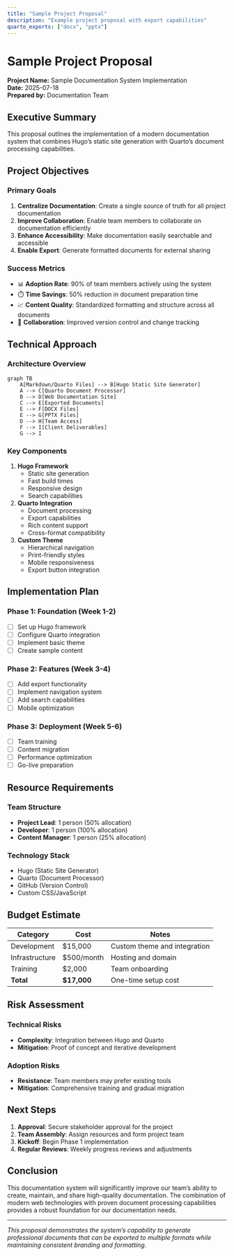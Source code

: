 ```yaml
---
title: "Sample Project Proposal"
description: "Example project proposal with export capabilities"
quarto_exports: ["docx", "pptx"]
---
```


# Sample Project Proposal

**Project Name:** Sample Documentation System Implementation  
**Date:** 2025-07-18  
**Prepared by:** Documentation Team  

## Executive Summary

This proposal outlines the implementation of a modern documentation system that combines Hugo's static site generation with Quarto's document processing capabilities.

## Project Objectives

### Primary Goals
1. **Centralize Documentation**: Create a single source of truth for all project documentation
2. **Improve Collaboration**: Enable team members to collaborate on documentation efficiently
3. **Enhance Accessibility**: Make documentation easily searchable and accessible
4. **Enable Export**: Generate formatted documents for external sharing

### Success Metrics
- 📊 **Adoption Rate**: 90% of team members actively using the system
- ⏱️ **Time Savings**: 50% reduction in document preparation time
- 📈 **Content Quality**: Standardized formatting and structure across all documents
- 🔄 **Collaboration**: Improved version control and change tracking

## Technical Approach

### Architecture Overview

```mermaid
graph TB
    A[Markdown/Quarto Files] --> B[Hugo Static Site Generator]
    A --> C[Quarto Document Processor]
    B --> D[Web Documentation Site]
    C --> E[Exported Documents]
    E --> F[DOCX Files]
    E --> G[PPTX Files]
    D --> H[Team Access]
    F --> I[Client Deliverables]
    G --> I
```

### Key Components

1. **Hugo Framework**
   - Static site generation
   - Fast build times
   - Responsive design
   - Search capabilities

2. **Quarto Integration**
   - Document processing
   - Export capabilities
   - Rich content support
   - Cross-format compatibility

3. **Custom Theme**
   - Hierarchical navigation
   - Print-friendly styles
   - Mobile responsiveness
   - Export button integration

## Implementation Plan

### Phase 1: Foundation (Week 1-2)
- [ ] Set up Hugo framework
- [ ] Configure Quarto integration
- [ ] Implement basic theme
- [ ] Create sample content

### Phase 2: Features (Week 3-4)
- [ ] Add export functionality
- [ ] Implement navigation system
- [ ] Add search capabilities
- [ ] Mobile optimization

### Phase 3: Deployment (Week 5-6)
- [ ] Team training
- [ ] Content migration
- [ ] Performance optimization
- [ ] Go-live preparation

## Resource Requirements

### Team Structure
- **Project Lead**: 1 person (50% allocation)
- **Developer**: 1 person (100% allocation)
- **Content Manager**: 1 person (25% allocation)

### Technology Stack
- Hugo (Static Site Generator)
- Quarto (Document Processor)
- GitHub (Version Control)
- Custom CSS/JavaScript

## Budget Estimate

| Category | Cost | Notes |
|----------|------|-------|
| Development | $15,000 | Custom theme and integration |
| Infrastructure | $500/month | Hosting and domain |
| Training | $2,000 | Team onboarding |
| **Total** | **$17,000** | One-time setup cost |

## Risk Assessment

### Technical Risks
- **Complexity**: Integration between Hugo and Quarto
- **Mitigation**: Proof of concept and iterative development

### Adoption Risks
- **Resistance**: Team members may prefer existing tools
- **Mitigation**: Comprehensive training and gradual migration

## Next Steps

1. **Approval**: Secure stakeholder approval for the project
2. **Team Assembly**: Assign resources and form project team
3. **Kickoff**: Begin Phase 1 implementation
4. **Regular Reviews**: Weekly progress reviews and adjustments

## Conclusion

This documentation system will significantly improve our team's ability to create, maintain, and share high-quality documentation. The combination of modern web technologies with proven document processing capabilities provides a robust foundation for our documentation needs.

---

*This proposal demonstrates the system's capability to generate professional documents that can be exported to multiple formats while maintaining consistent branding and formatting.*